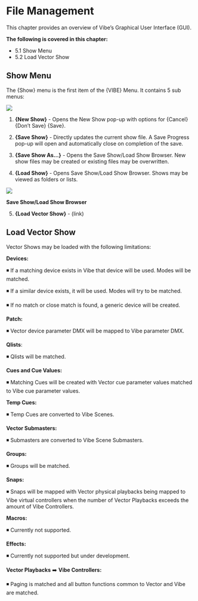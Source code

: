 

# File Management

This chapter provides an overview of Vibe's Graphical User Interface (GUI).

**The following is covered in this chapter:**

-  5.1 Show Menu
-  5.2 Load Vector Show


## Show Menu


The {Show} menu is the first item of the {VIBE} Menu. It contains 5 sub menus:

![](https://files.gitbook.com/v0/b/gitbook-x-prod.appspot.com/o/spaces%2F3kS90tLsADGm1ocbe7q9%2Fuploads%2FGHsfUzITLi77dX4DSZz4%2F5.1.webp?alt=media&token=c3193233-db07-484a-97ed-93c63d8fbb40)

1.  **{New Show}** - Opens the New Show pop-up with options for {Cancel} {Don't Save} {Save}.
    
2.  **{Save Show}** - Directly updates the current show file. A Save Progress pop-up will open and automatically close on completion of the save.
    
3.   **{Save Show As...}** - Opens the Save Show/Load Show Browser. New show files may be created or existing files may be overwritten.
    
4.  **{Load Show}** - Opens Save Show/Load Show Browser. Shows may be viewed as folders or lists.
    

![](https://files.gitbook.com/v0/b/gitbook-x-prod.appspot.com/o/spaces%2F3kS90tLsADGm1ocbe7q9%2Fuploads%2FRPNEzph0cLWgAv4qbh5L%2F5.1.1.webp?alt=media&token=e14277ce-fdef-434a-b09f-b14005ca425b)

**Save Show/Load Show Browser**

5. **{Load Vector Show}** - (link)

## Load Vector Show


Vector Shows may be loaded with the following limitations:

**Devices:**

◾ If a matching device exists in Vibe that device will be used. Modes will be matched. 

◾ If a similar device exists, it will be used. Modes will try to be matched. 

◾ If no match or close match is found, a generic device will be created.

**Patch:**

◾ Vector device parameter DMX will be mapped to Vibe parameter DMX.

**Qlists**:

◾ Qlists will be matched.

**Cues and Cue Values:**

◾ Matching Cues will be created with Vector cue parameter values matched to Vibe cue parameter values.

**Temp Cues:**

◾ Temp Cues are converted to Vibe Scenes.

**Vector Submasters:**

◾ Submasters are converted to Vibe Scene Submasters.

**Groups:**

◾ Groups will be matched.

**Snaps:**

◾ Snaps will be mapped with Vector physical playbacks being mapped to Vibe virtual controllers when the number of Vector Playbacks exceeds the amount of Vibe Controllers.

**Macros:**

◾ Currently not supported.

**Effects:**

◾ Currently not supported but under development.

**Vector Playbacks** ➡️ **Vibe Controllers:**

◾ Paging is matched and all button functions common to Vector and Vibe are matched.